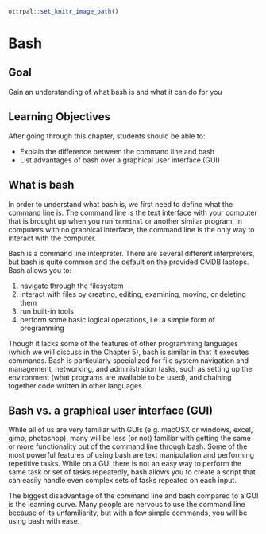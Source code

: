 ```r
ottrpal::set_knitr_image_path()
```

# Bash

## Goal

Gain an understanding of what bash is and what it can do for you

## Learning Objectives

After going through this chapter, students should be able to:

* Explain the difference between the command line and bash
* List advantages of bash over a graphical user interface (GUI)

## What is bash

In order to understand what bash is, we first need to define what the command line is. The command line is the text interface with your computer that is brought up when you run `terminal` or another similar program. In computers with no graphical interface, the command line is the only way to interact with the computer.

Bash is a command line interpreter. There are several different interpreters, but bash is quite common and the default on the provided CMDB laptops. Bash allows you to:

1. navigate through the filesystem
2. interact with files by creating, editing, examining, moving, or deleting them
3. run built-in tools
4. perform some basic logical operations, i.e. a simple form of programming

Though it lacks some of the features of other programming languages (which we will discuss in the Chapter 5), bash is similar in that it executes commands. Bash is particularly specialized for file system navigation and management, networking, and administration tasks, such as setting up the environment (what programs are available to be used), and chaining together code written in other languages. 

## Bash vs. a graphical user interface (GUI)

While all of us are very familiar with GUIs (e.g. macOSX or windows, excel, gimp, photoshop), many will be less (or not) familiar with getting the same or more functionality out of the command line through bash. Some of the most powerful features of using bash are text manipulation and performing repetitive tasks. While on a GUI there is not an easy way to perform the same task or set of tasks repeatedly, bash allows you to create a script that can easily handle even complex sets of tasks repeated on each input.

The biggest disadvantage of the command line and bash compared to a GUI is the learning curve. Many people are nervous to use the command line because of its unfamiliarity, but with a few simple commands, you will be using bash with ease.

